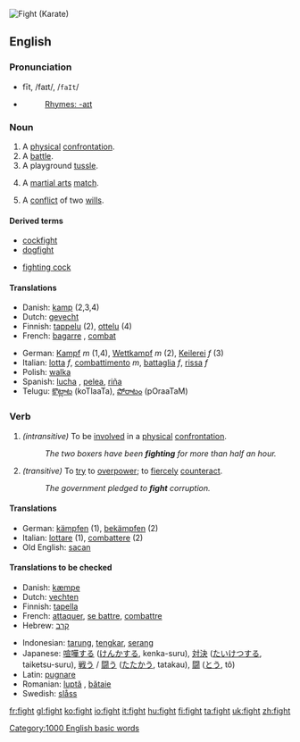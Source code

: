 {{rfc|definitions 1, 2, 3 are essentially the same}}
 [[Image:Fight.gif|thumb|Fight ([[Karate]])]]
==English==

{{rank|per|result|formed|763|fight|agree|sit|considerable}}

===Pronunciation===
*fīt, /faɪt/, /<tt>faIt</tt>/
*{{audio|en-us-fight.ogg|Audio (US)}}
*:[[Rhymes:English:-aɪt|Rhymes: -aɪt]]


===Noun===
{{en-noun|fight|fights}}
{{WikiSaurus-link|fight}}
# A [[physical]] [[confrontation]].
# A [[battle]].
# A playground [[tussle]].
# {{cattag|Sports}} A [[martial arts]] [[match]].
# A [[conflict]] of two [[will]]s.

====Derived terms====
{{top}}
*[[cockfight]]
*[[dogfight]]
{{mid}}
*[[fighting cock]]
{{bottom}}

====Translations====
{{checktrans}}
{{top}}
*Danish: [[kamp]] {{c}} (2,3,4)
*Dutch: [[gevecht]] {{n}}
*Finnish: [[tappelu]] (2), [[ottelu]] (4)
*French: [[bagarre]] {{f}}, [[combat]]
{{mid}}
*German: [[Kampf]] ''m'' (1,4), [[Wettkampf]] ''m'' (2), [[Keilerei]] ''f'' (3)
*Italian: [[lotta]] ''f'', [[combattimento]] ''m'', [[battaglia]] ''f'', [[rissa]] ''f''
*Polish: [[walka]] {{f}}
*Spanish: [[lucha]] {{f}}, [[pelea]], [[riña]]
*Telugu: [[కొట్లాట]] (koTlaaTa), [[పోరాటం]] (pOraaTaM)
{{bottom}}

===Verb===
{{irregverb|'''fight'''|'''[[fights]]'''|'''[[fought]]'''|'''[[fought]]'''|'''[[fighting]]'''}}
#''(intransitive)'' To be [[involve]]d in a [[physical]] [[confrontation]].
#:''The two boxers have been '''fighting''' for more than half an hour.''
#''(transitive)'' To [[try]] to [[overpower]]; to [[fiercely]] [[counteract]].
#:''The government pledged to '''fight''' corruption.''
====Translations====
*German: [[kämpfen]] (1), [[bekämpfen]] (2)
*Italian: [[lottare]] (1), [[combattere]] (2)
*Old English: [[sacan]]

====Translations to be checked====
{{top}}
*Danish: [[kæmpe]]
*Dutch: [[vechten]]
*Finnish: [[tapella]]
*French: [[attaquer]], [[se battre]], [[combattre]]
*Hebrew: [[קרב]]
{{mid}}
*Indonesian: [[tarung]], [[tengkar]], [[serang]]
*Japanese: [[喧嘩する]] ([[けんかする]], kenka-suru), [[対決]] ([[たいけつする]], taiketsu-suru), [[戦う]] / [[闘う]] ([[たたかう]], tatakau), [[闘]] ([[とう]], tô)
*Latin: [[pugnare]]
*Romanian: [[luptă]] {{f}}, [[bătaie]] {{f}}
*Swedish: [[slåss]]
{{bottom}}

{{BE-ready}}
[[Category:1000 English basic words]]

[[fr:fight]]
[[gl:fight]]
[[ko:fight]]
[[io:fight]]
[[it:fight]]
[[hu:fight]]
[[fi:fight]]
[[ta:fight]]
[[uk:fight]]
[[zh:fight]]